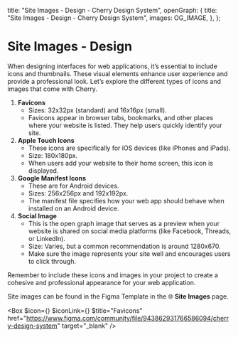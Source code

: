 
  title: "Site Images - Design - Cherry Design System",
  openGraph: {
    title: "Site Images - Design - Cherry Design System",
    images: OG_IMAGE,
  },
};

# Site Images - Design

When designing interfaces for web applications, it’s essential to include icons and thumbnails. These visual elements enhance user experience and provide a professional look. Let’s explore the different types of icons and images that come with Cherry.

1. **Favicons**
    - Sizes: 32x32px (standard) and 16x16px (small).
    - Favicons appear in browser tabs, bookmarks, and other places where your website is listed. They help users quickly identify your site.
2. **Apple Touch Icons**
    - These icons are specifically for iOS devices (like iPhones and iPads).
    - Size: 180x180px.
    - When users add your website to their home screen, this icon is displayed.
3. **Google Manifest Icons**
    - These are for Android devices.
    - Sizes: 256x256px and 192x192px.
    - The manifest file specifies how your web app should behave when installed on an Android device.
4. **Social Image**
    - This is the open graph image that serves as a preview when your website is shared on social media platforms (like Facebook, Threads, or LinkedIn).
    - Size: Varies, but a common recommendation is around 1280x670.
    - Make sure the image represents your site well and encourages users to click through.

Remember to include these icons and images in your project to create a cohesive and professional appearance for your web application.

Site images can be found in the Figma Template in the 🌐 **Site Images** page.

<Box
  $icon={<IconFile />}
  $iconLink={<IconFigma />}
  $title="Favicons"
  href="https://www.figma.com/community/file/943862931766586094/cherry-design-system"
  target="_blank"
/>
